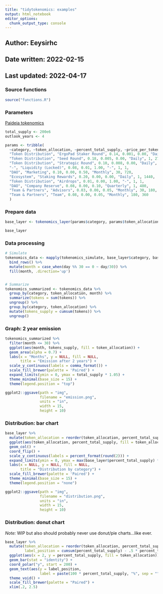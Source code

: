 ```yaml
---
title: "tidytokenomics: examples"
output: html_notebook
editor_options: 
  chunk_output_type: console
---
```


## Author: Eeysirhc
## Date written: 2022-02-15
## Last updated: 2022-04-17

### Source functions
```r
source("functions.R")
```

### Parameters

[Paideia tokenomics](https://docs.google.com/spreadsheets/d/1ReMuHvrn-ZNIAkk7F0fezmWEvjWeYzUg8PNfXyEwNm4/edit?usp=sharing)

```r
total_supply <- 200e6
outlook_years <- 4

params <- tribble(
  ~category, ~token_allocation, ~percent_total_supply, ~price_per_token, ~percent_tge_issuance, ~emission_frequency, ~first_emission_day, ~last_emission_day,
  "Token Distribution", "ErgoPad Staker Round", 0.14, 0.001, 0.00, "Daily", 1, 360,
  "Token Distribution", "Seed Round", 0.18, 0.005, 0.00, "Daily", 1, 270,
  "Token Distribution", "Strategic Round", 0.10, 0.008, 0.00, "Daily", 1, 180,
  "-", "Liquidity (Locked)", 0.08, 0.01, 1.00, "-", 1, 1, 
  "DAO", "Marketing", 0.10, 0.00, 0.50, "Monthly", 30, 720,
  "Ecosystem", "Staking Rewards", 0.20, 0.00, 0.00, "Daily", 1, 1440,
  "Token Distribution", "Airdrops", 0.01, 0.00, 1.00, "-", 1, 1,
  "DAO", "Company Reserve", 0.08, 0.00, 0.10, "Quarterly", 1, 480, 
  "Team & Partners", "Advisors", 0.03, 0.00, 0.05, "Monthly", 30, 180,
  "Team & Partners", "Team", 0.08, 0.00, 0.05, "Monthly", 180, 360
  )
```

### Prepare data
```r
base_layer <- tokenomics_layer(params$category, params$token_allocation, params$percent_total_supply, params$price_per_token, params$percent_tge_issuance, params$emission_frequency, params$first_emission_day, params$last_emission_day)

base_layer
```

### Data processing
```r
# Simulate
tokenomics_data <- mapply(tokenomics_simulate, base_layer$category, base_layer$token_allocation, base_layer$tge_issuance_tokens, base_layer$standardized_emission, base_layer$emission_frequency, base_layer$first_emission_day, base_layer$last_emission_day, SIMPLIFY = FALSE) %>% 
  bind_rows() %>% 
  mutate(month = case_when(day %% 30 == 0 ~ day/30)) %>% 
  fill(month, .direction='up') 


# Summarize
tokenomics_summarized <- tokenomics_data %>% 
  group_by(category, token_allocation, month) %>% 
  summarize(tokens = sum(tokens)) %>% 
  ungroup() %>% 
  group_by(category, token_allocation) %>% 
  mutate(tokens_supply = cumsum(tokens)) %>% 
  ungroup()
```



### Graph: 2 year emission
```r
tokenomics_summarized %>% 
  filter(month <= 30) %>% 
  ggplot(aes(month, tokens_supply, fill = token_allocation)) +
  geom_area(alpha = 0.7) +
  labs(x = "Months", y = NULL, fill = NULL,
       title = "Emission after 2 years") +
  scale_y_continuous(labels = comma_format()) +
  scale_fill_brewer(palette = 'Paired') + 
  expand_limits(ymin = 0, ymax = total_supply * 1.05) +
  theme_minimal(base_size = 15) +
  theme(legend.position = "top")

ggplot2::ggsave(path = "img", 
                filename = "emission.png",
                units = "in",
                width = 15,
                height = 10)
```

### Distribution: bar chart
```r
base_layer %>% 
  mutate(token_allocation = reorder(token_allocation, percent_total_supply)) %>% 
  ggplot(aes(token_allocation, percent_total_supply, fill = token_allocation)) +
  geom_col() + 
  coord_flip() +
  scale_y_continuous(labels = percent_format(round(2))) +
  expand_limits(ymin = 0, ymax = max(base_layer$percent_total_supply) * 1.05) +
  labs(x = NULL, y = NULL, fill = NULL,
       title = "Distribution by category") +
  scale_fill_brewer(palette = 'Paired') +
  theme_minimal(base_size = 15) +
  theme(legend.position = "none")

ggplot2::ggsave(path = "img", 
                filename = "distribution.png",
                units = "in",
                width = 15,
                height = 10)
```

### Distribution: donut chart

*Note:* WIP but also should probably never use donut/pie charts...like ever.

```r
base_layer %>% 
  mutate(token_allocation = reorder(token_allocation, percent_total_supply),
         label_position = cumsum(percent_total_supply) - .5 * percent_total_supply) %>% 
  ggplot(aes(x = 2, y = percent_total_supply, fill = token_allocation)) + 
  geom_bar(stat = "identity") +
  coord_polar("y", start = 200) +
  geom_text(aes(y = label_position,
                label = paste(100 * percent_total_supply, "%", sep = "")), col = "white") +
  theme_void() +
  scale_fill_brewer(palette = "Paired") +
  xlim(.2, 2.5)
```


